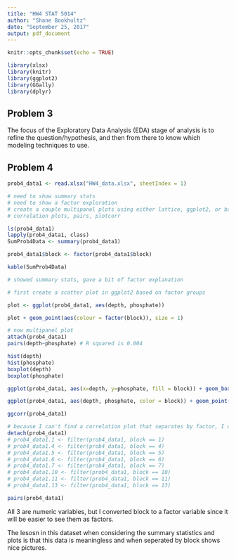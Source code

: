 ```yaml
---
title: "HW4 STAT 5014"
author: "Shane Bookhultz"
date: "September 25, 2017"
output: pdf_document
---
```


```r
knitr::opts_chunk$set(echo = TRUE)
```

```r
library(xlsx)
library(knitr)
library(ggplot2)
library(GGally)
library(dplyr)
```


## Problem 3

The focus of the Exploratory Data Analysis (EDA) stage of analysis is to refine the question/hypothesis, and then from there to know which modeling techniques to use.

## Problem 4 

```r

prob4_data1 <- read.xlsx("HW4_data.xlsx", sheetIndex = 1)

# need to show summary stats
# need to show a factor exploration
# create a couple multipanel plots using either lattice, ggplot2, or baseR
# correlation plots, pairs, plotcorr

ls(prob4_data1)
lapply(prob4_data1, class)
SumProb4Data <- summary(prob4_data1)

prob4_data1$block <- factor(prob4_data1$block)

kable(SumProb4Data)

# showed summary stats, gave a bit of factor explanation

# first create a scatter plot in ggplot2 based on factor groups

plot <- ggplot(prob4_data1, aes(depth, phosphate))

plot + geom_point(aes(colour = factor(block)), size = 1)

# now multipanel plot
attach(prob4_data1)
pairs(depth~phosphate) # R squared is 0.004

hist(depth)
hist(phosphate)
boxplot(depth)
boxplot(phosphate)

ggplot(prob4_data1, aes(x=depth, y=phosphate, fill = block)) + geom_boxplot()

ggplot(prob4_data1, aes(depth, phosphate, color = block)) + geom_point() + facet_wrap( ~ block)

ggcorr(prob4_data1)

# because I can't find a correlation plot that separates by factor, I will create 8 separate data sets
detach(prob4_data1)
# prob4_data1.1 <- filter(prob4_data1, block == 1)
# prob4_data1.4 <- filter(prob4_data1, block == 4)
# prob4_data1.5 <- filter(prob4_data1, block == 5)
# prob4_data1.6 <- filter(prob4_data1, block == 6)
# prob4_data1.7 <- filter(prob4_data1, block == 7)
# prob4_data1.10 <- filter(prob4_data1, block == 10)
# prob4_data1.11 <- filter(prob4_data1, block == 11)
# prob4_data1.13 <- filter(prob4_data1, block == 13)

pairs(prob4_data1)

```

All 3 are numeric variables, but I converted block to a factor variable since it will be easier to see them as factors.

The lesosn in this dataset when considering the summary statistics and plots is that this data is meaningless and when seperated by block shows nice pictures.
